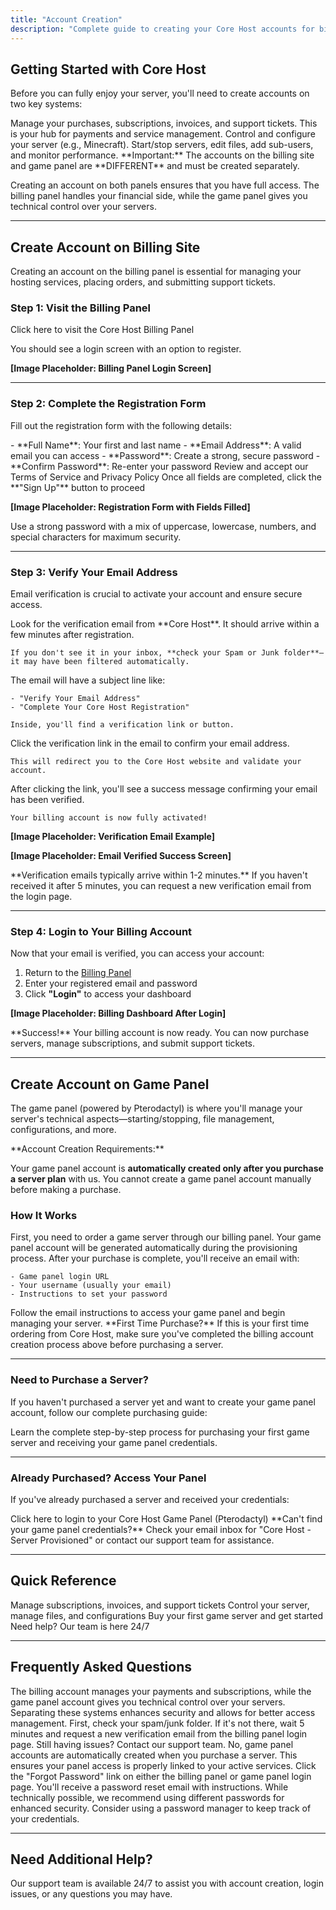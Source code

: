 ```yaml
---
title: "Account Creation"
description: "Complete guide to creating your Core Host accounts for billing and game server management"
---
```


## Getting Started with Core Host

Before you can fully enjoy your server, you'll need to create accounts on two key systems:

<CardGroup cols={2}>
  <Card title="Billing Site" icon="credit-card" iconType="solid">
    Manage your purchases, subscriptions, invoices, and support tickets. This is your hub for payments and service management.
  </Card>
  <Card title="Game Panel" icon="server" iconType="solid">
    Control and configure your server (e.g., Minecraft). Start/stop servers, edit files, add sub-users, and monitor performance.
  </Card>
</CardGroup>

<Warning>
  **Important:** The accounts on the billing site and game panel are **DIFFERENT** and must be created separately.
</Warning>

Creating an account on both panels ensures that you have full access. The billing panel handles your financial side, while the game panel gives you technical control over your servers.

---

## Create Account on Billing Site

Creating an account on the billing panel is essential for managing your hosting services, placing orders, and submitting support tickets.

### Step 1: Visit the Billing Panel

<Card title="Access Billing Portal" icon="arrow-right" href="https://billings.corehost.store">
  Click here to visit the Core Host Billing Panel
</Card>

You should see a login screen with an option to register.

**[Image Placeholder: Billing Panel Login Screen]**

---

### Step 2: Complete the Registration Form

Fill out the registration form with the following details:

<Steps>
  <Step title="Enter Your Information">
    - **Full Name**: Your first and last name
    - **Email Address**: A valid email you can access
    - **Password**: Create a strong, secure password
    - **Confirm Password**: Re-enter your password
  </Step>
  <Step title="Accept Terms of Service">
    Review and accept our Terms of Service and Privacy Policy
  </Step>
  <Step title="Click Sign Up">
    Once all fields are completed, click the **"Sign Up"** button to proceed
  </Step>
</Steps>

**[Image Placeholder: Registration Form with Fields Filled]**

<Tip>
  Use a strong password with a mix of uppercase, lowercase, numbers, and special characters for maximum security.
</Tip>

---

### Step 3: Verify Your Email Address

Email verification is crucial to activate your account and ensure secure access.

<AccordionGroup>
  <Accordion title="Check Your Email Inbox" icon="envelope">
    Look for the verification email from **Core Host**. It should arrive within a few minutes after registration.

    If you don't see it in your inbox, **check your Spam or Junk folder**—it may have been filtered automatically.
  </Accordion>
  <Accordion title="Open the Verification Email" icon="envelope-open">
    The email will have a subject line like:

    - "Verify Your Email Address"
    - "Complete Your Core Host Registration"

    Inside, you'll find a verification link or button.
  </Accordion>
  <Accordion title="Click the Verification Link" icon="link">
    Click the verification link in the email to confirm your email address.

    This will redirect you to the Core Host website and validate your account.
  </Accordion>
  <Accordion title="Confirmation Message" icon="circle-check">
    After clicking the link, you'll see a success message confirming your email has been verified.

    Your billing account is now fully activated!
  </Accordion>
</AccordionGroup>

**[Image Placeholder: Verification Email Example]**

**[Image Placeholder: Email Verified Success Screen]**

<Note>
  **Verification emails typically arrive within 1-2 minutes.** If you haven't received it after 5 minutes, you can request a new verification email from the login page.
</Note>

---

### Step 4: Login to Your Billing Account

Now that your email is verified, you can access your account:

1. Return to the [Billing Panel](https://billing.corehost.com)
2. Enter your registered email and password
3. Click **"Login"** to access your dashboard

**[Image Placeholder: Billing Dashboard After Login]**

<Check>
  **Success!** Your billing account is now ready. You can now purchase servers, manage subscriptions, and submit support tickets.
</Check>

---

## Create Account on Game Panel

The game panel (powered by Pterodactyl) is where you'll manage your server's technical aspects—starting/stopping, file management, configurations, and more.

<Info>
  **Account Creation Requirements:**

  Your game panel account is **automatically created only after you purchase a server plan** with us. You cannot create a game panel account manually before making a purchase.
</Info>

### How It Works

<Steps>
  <Step title="Purchase a Server Plan">
    First, you need to order a game server through our billing panel. Your game panel account will be generated automatically during the provisioning process.
  </Step>
  <Step title="Receive Your Credentials">
    After your purchase is complete, you'll receive an email with:

    - Game panel login URL
    - Your username (usually your email)
    - Instructions to set your password
  </Step>
  <Step title="Access Your Game Panel">
    Follow the email instructions to access your game panel and begin managing your server.
  </Step>
</Steps>

<Warning>
  **First Time Purchase?** If this is your first time ordering from Core Host, make sure you've completed the billing account creation process above before purchasing a server.
</Warning>

---

### Need to Purchase a Server?

If you haven't purchased a server yet and want to create your game panel account, follow our complete purchasing guide:

<Card title="How to Buy a Server" icon="shopping-cart" iconType="solid" href="/docs/getting-started/how-to-buy-a-server">
  Learn the complete step-by-step process for purchasing your first game server and receiving your game panel credentials.
</Card>

---

### Already Purchased? Access Your Panel

If you've already purchased a server and received your credentials:

<Card title="Access Game Panel" icon="server" iconType="solid" href="https://panel.corehost.store">
  Click here to login to your Core Host Game Panel (Pterodactyl)
</Card>

<Tip>
  **Can't find your game panel credentials?** Check your email inbox for "Core Host - Server Provisioned" or contact our support team for assistance.
</Tip>

---

## Quick Reference

<CardGroup cols={2}>
  <Card title="Billing Panel" icon="credit-card" href="https://billing.corehost.com">
    Manage subscriptions, invoices, and support tickets
  </Card>
  <Card title="Game Panel" icon="gamepad" href="https://panel.corehost.com">
    Control your server, manage files, and configurations
  </Card>
  <Card title="Purchase a Server" icon="cart-shopping" href="/docs/getting-started/how-to-buy-a-server">
    Buy your first game server and get started
  </Card>
  <Card title="Support Center" icon="life-ring" href="/support">
    Need help? Our team is here 24/7
  </Card>
</CardGroup>

---

## Frequently Asked Questions

<AccordionGroup>
  <Accordion title="Why do I need two separate accounts?" icon="question">
    The billing account manages your payments and subscriptions, while the game panel account gives you technical control over your servers. Separating these systems enhances security and allows for better access management.
  </Accordion>
  <Accordion title="I didn't receive the verification email. What should I do?" icon="envelope-circle-check">
    First, check your spam/junk folder. If it's not there, wait 5 minutes and request a new verification email from the billing panel login page. Still having issues? Contact our support team.
  </Accordion>
  <Accordion title="Can I create a game panel account before purchasing?" icon="server">
    No, game panel accounts are automatically created when you purchase a server. This ensures your panel access is properly linked to your active services.
  </Accordion>
  <Accordion title="I forgot my password. How do I reset it?" icon="key">
    Click the "Forgot Password" link on either the billing panel or game panel login page. You'll receive a password reset email with instructions.
  </Accordion>
  <Accordion title="Can I use the same password for both accounts?" icon="lock">
    While technically possible, we recommend using different passwords for enhanced security. Consider using a password manager to keep track of your credentials.
  </Accordion>
</AccordionGroup>

---

## Need Additional Help?

<Card title="Contact Support" icon="headset" iconType="solid" href="/support">
  Our support team is available 24/7 to assist you with account creation, login issues, or any questions you may have.
</Card>